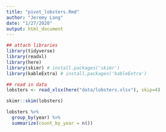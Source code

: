 ```yaml
---
title: "pivot_lobsters.Rmd"
author: "Jeremy Lang"
date: "1/27/2020"
output: html_document
---
```


```r

## attach libraries
library(tidyverse)
library(readxl)
library(here)
library(skimr) # install.packages('skimr')
library(kableExtra) # install.packages('kableExtra')

## read in data
lobsters <- read_xlsx(here("data/lobsters.xlsx"), skip=4)

skimr::skim(lobsters)

```

```r

lobsters %>%
  group_by(year) %>%
  summarize(count_by_year = n())

```

